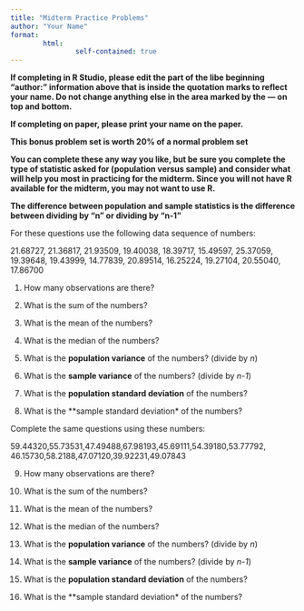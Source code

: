 ```yaml
---
title: "Midterm Practice Problems"
author: "Your Name"
format: 
        html:
                self-contained: true
---
```


**If completing in R Studio, please edit the part of the libe beginning "author:" information above that is inside the quotation marks to reflect your name. Do not change anything else in the area marked by the --- on top and bottom.**

**If completing on paper, please print your name on the paper.**

**This bonus problem set is worth 20% of a normal problem set**

**You can complete these any way you like, but be sure you complete the type of statistic asked for (population versus sample) and consider what will help you most in practicing for the midterm. Since you will not have R available for the midterm, you may not want to use R.**

**The difference between population and sample statistics is the difference between dividing by "n" or dividing by "n-1"**

For these questions use the following data sequence of numbers:

21.68727, 21.36817, 21.93509, 19.40038, 18.39717, 15.49597, 25.37059, 19.39648, 19.43999, 14.77839, 20.89514, 16.25224, 19.27104, 20.55040, 17.86700

1.  How many observations are there?

2.  What is the sum of the numbers?

3.  What is the mean of the numbers?

4.  What is the median of the numbers?

5.  What is the **population variance** of the numbers? (divide by *n*)

6.  What is the **sample variance** of the numbers? (divide by *n-1*)

7.  What is the **population standard deviation** of the numbers?

8.  What is the \*\*sample standard deviation\* of the numbers?

Complete the same questions using these numbers:

59.44320,55.73531,47.49488,67.98193,45.69111,54.39180,53.77792, 46.15730,58.2188,47.07120,39.92231,49.07843

9.  How many observations are there?

10. What is the sum of the numbers?

11. What is the mean of the numbers?

12. What is the median of the numbers?

13. What is the **population variance** of the numbers? (divide by *n*)

14. What is the **sample variance** of the numbers? (divide by *n-1*)

15. What is the **population standard deviation** of the numbers?

16. What is the \*\*sample standard deviation\* of the numbers?
